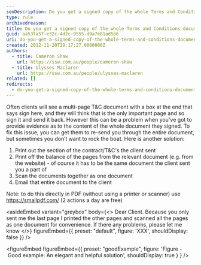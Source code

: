 ```yaml
---
seoDescription: Do you get a signed copy of the whole Terms and Conditions document, not just the last page?
type: rule
archivedreason:
title: Do you get a signed copy of the whole Terms and Conditions document (not just the last page)?
guid: aa53fa57-e32c-4d2c-9555-d9a7e81ad5b6
uri: do-you-get-a-signed-copy-of-the-whole-terms-and-conditions-document-not-just-the-last-page
created: 2012-11-20T19:17:27.0000000Z
authors:
  - title: Cameron Shaw
    url: https://ssw.com.au/people/cameron-shaw
  - title: Ulysses Maclaren
    url: https://ssw.com.au/people/ulysses-maclaren
related: []
redirects:
  - do-you-get-a-signed-copy-of-the-whole-terms-and-conditions-document-(not-just-the-last-page)
---
```


Often clients will see a multi-page T&C document with a box at the end that says sign here, and they will think that is the only important page and so sign it and send it back. However this can be a problem when you've got to provide evidence as to the content of the whole document they signed. To fix this issue, you can get them to re-send you through the entire document, but sometimes you don’t want to rock the boat. Here is another solution:
1. Print out the section of the contract/T&C's the client sent
2. Print off the balance of the pages from the relevant document (e.g. from the website) - of course it has to be the same document the client sent you a part of
3. Scan the documents together as one document
4. Email that entire document to the client

Note: to do this directly in PDF (without using a printer or scanner) use https://smallpdf.com/ (2 actions a day are free)

<asideEmbed
  variant="greybox"
  body={<>
    Dear Client.
Because you only sent me the last page I printed the other pages and scanned all the pages as one document for convenience. If there any problems, please let me know
  </>}
  figureEmbed={{
    preset: "default",
    figure: 'XXX',
    shouldDisplay: false
  }}
/>

<figureEmbed figureEmbed={{
  preset: "goodExample",
  figure: 'Figure - Good example: An elegant and helpful solution',
  shouldDisplay: true
} } />
